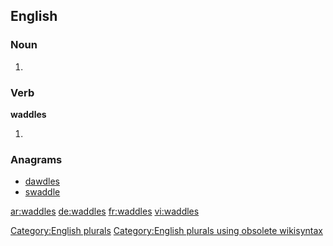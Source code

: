 
==English==

===Noun===
{{head|en}}

# {{plural of|waddle}}

===Verb===
'''waddles'''

# {{en-third-person singular of|waddle}}

===Anagrams===
* [[dawdles#English|dawdles]]
* [[swaddle#English|swaddle]]

[[Category:English plurals]][[Category:English plurals using obsolete wikisyntax]]

[[ar:waddles]]
[[de:waddles]]
[[fr:waddles]]
[[vi:waddles]]